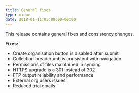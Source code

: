 ```yaml
---
title: General fixes
type: minor
date: 2018-01-11T05:00:00+00:00
---
```



This release contains general fixes and consistency changes.

**Fixes:**

* Create organisation button is disabled after submit
* Collection breadcrumb is consistent with navigation
* Permissions of files maintained in syncing
* HTTPS upgrade is a 301 instead of 302
* FTP output reliability and performance
* External org users issues
* Reduced trial emails